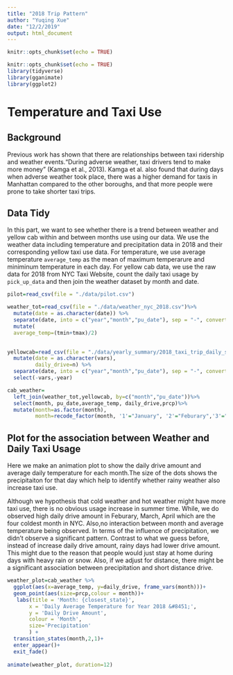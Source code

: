 ```yaml
---
title: "2018 Trip Pattern"
author: "Yuqing Xue"
date: "12/2/2019"
output: html_document
---
```


```r
knitr::opts_chunk$set(echo = TRUE)
```

```r
knitr::opts_chunk$set(echo = TRUE)
library(tidyverse)
library(gganimate)
library(ggplot2)
```
# Temperature and Taxi Use

## Background

Previous work has shown that there are relationships between taxi ridership and weather events.“During adverse weather, taxi drivers tend to make more money” (Kamga et al., 2013). Kamga et al. also found that during days when adverse weather took place, there was a higher demand for taxis in Manhattan compared to the other boroughs, and that more people were prone to take shorter taxi trips.

## Data Tidy

In this part, we want to see whether there is a trend between weather and yellow cab within and between months use using our data. We use the weather data including temperature and precipitation data in 2018 and their corresponding yellow taxi use data. For temperature, we use average temperature `average_temp ` as the mean of maximum temperarure and miniminum temperature in each day. For yellow cab data, we use the raw data for 2018 from NYC Taxi Website, count the daily taxi usage by `pick_up_data` and then join the weather dataset by month and date.


```r
pilot=read_csv(file = "./data/pilot.csv")
```


```r
weather_tot=read_csv(file = "./data/weather_nyc_2018.csv")%>%
  mutate(date = as.character(date)) %>%
  separate(date, into = c("year","month","pu_date"), sep = "-", convert = TRUE)%>%
  mutate(
  average_temp=(tmin+tmax)/2)
  

yellowcab=read_csv(file = "./data/yearly_summary/2018_taxi_trip_daily_summary.csv")%>%
  mutate(date = as.character(vars),
         daily_drive=n) %>%
  separate(date, into = c("year","month","pu_date"), sep = "-", convert = TRUE)%>%
  select(-vars,-year)

cab_weather=
  left_join(weather_tot,yellowcab, by=c("month","pu_date"))%>%
  select(month, pu_date,average_temp, daily_drive,prcp)%>%
  mutate(month=as.factor(month),
         month=recode_factor(month, '1'="January", '2'="Feburary",'3'="March",'4'='April','5'='May','6'='June','7'='July','8'='August','9'='September','10'='October','11'='November','12'='December'))
```

## Plot for the association between Weather and Daily Taxi Usage

Here we make an animation plot to show the daily drive amount and average daily temperature for each month.The size of the dots shows the precipitaiton for that day which help to identify whether rainy weather also increase taxi use. 

Although we hypothesis that cold weather and hot weather might have more taxi use, there is no obvious usage increase in summer time. While, we do observed high daily drive amount in Feburary, March, April which are the four coldest month in NYC. Also,no interaction between month and average temperature being observed. In terms of the influence of precipitation, we didn't observe a significant pattern. Contrast to what we guess before, instead of increase daily drive amount, rainy days had lower drive amount. This might due to the reason that people would just stay at home during days with heavy rain or snow. Also, if we adjust for distance, there might be a significant association between precipitation and short distance drive. 

```r
weather_plot=cab_weather %>%
  ggplot(aes(x=average_temp, y=daily_drive, frame_vars(month)))+
  geom_point(aes(size=prcp,colour = month))+
   labs(title = 'Month: {closest_state}',
       x = 'Daily Average Temperature for Year 2018 &#8451;', 
       y = 'Daily Drive Amount',
       colour = 'Month',
       size='Precipitation'
       ) +
  transition_states(month,2,1)+
  enter_appear()+
  exit_fade()
   
animate(weather_plot, duration=12)
```